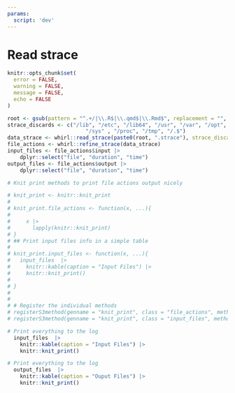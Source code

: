 ```yaml
---
params:
  script: 'dev'
---
```


# Read strace

```r
knitr::opts_chunk$set(
  error = FALSE,
  warning = FALSE,
  message = FALSE,
  echo = FALSE
)
```


```r
root <- gsub(pattern = "^.+/|\\.R$|\\.qmd$|\\.Rmd$", replacement = "", x = script)
strace_discards <- c("/lib", "/etc", "/lib64", "/usr", "/var", "/opt",
                         "/sys" , "/proc", "/tmp", "/.$")
data_strace <- whirl::read_strace(paste0(root, ".strace"), strace_discards = strace_discards) |> dplyr::tibble()
file_actions <- whirl::refine_strace(data_strace)
input_files <- file_actions$input |>
    dplyr::select("file", "duration", "time")
output_files <- file_actions$output |>
    dplyr::select("file", "duration", "time")
```


```r
# Knit print methods to print file actions output nicely

# knit_print <- knitr::knit_print
# 
# knit_print.file_actions <- function(x, ...){
#   
#     x |>
#       lapply(knitr::knit_print)
# }
# ## Print input files info in a simple table
#   
# knit_print.input_files <- function(x, ...){
#   input_files  |>
#     knitr::kable(caption = "Input Files") |>
#     knitr::knit_print()
#   
# }
# 
# 
# # Register the individual methods
# registerS3method(genname = "knit_print", class = "file_actions", method = knit_print.file_actions)
# registerS3method(genname = "knit_print", class = "input_files", method = knit_print.input_files)
```

```r
# Print everything to the log
  input_files  |>
    knitr::kable(caption = "Input Files") |>
    knitr::knit_print()
```

```r
# Print everything to the log
  output_files  |>
    knitr::kable(caption = "Ouput Files") |>
    knitr::knit_print()
```
